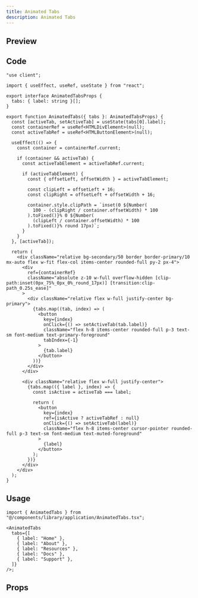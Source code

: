 ```yaml
---
title: Animated Tabs
description: Animated Tabs
---
```



## Preview

<PreviewContainer>
  <AnimatedTabs
    tabs={[
      { label: "Home" },
      { label: "About" },
      { label: "Resources" },
      { label: "Docs" },
      { label: "Support" },
    ]}
  />
</PreviewContainer>

## Code

```tsx title="AnimatedTabs.tsx"
"use client";

import { useEffect, useRef, useState } from "react";

export interface AnimatedTabsProps {
  tabs: { label: string }[];
}

export function AnimatedTabs({ tabs }: AnimatedTabsProps) {
  const [activeTab, setActiveTab] = useState(tabs[0].label);
  const containerRef = useRef<HTMLDivElement>(null);
  const activeTabRef = useRef<HTMLButtonElement>(null);

  useEffect(() => {
    const container = containerRef.current;

    if (container && activeTab) {
      const activeTabElement = activeTabRef.current;

      if (activeTabElement) {
        const { offsetLeft, offsetWidth } = activeTabElement;

        const clipLeft = offsetLeft + 16;
        const clipRight = offsetLeft + offsetWidth + 16;

        container.style.clipPath = `inset(0 ${Number(
          100 - (clipRight / container.offsetWidth) * 100
        ).toFixed()}% 0 ${Number(
          (clipLeft / container.offsetWidth) * 100
        ).toFixed()}% round 17px)`;
      }
    }
  }, [activeTab]);

  return (
    <div className="relative bg-secondary/50 border border-primary/10 mx-auto flex w-fit flex-col items-center rounded-full py-2 px-4">
      <div
        ref={containerRef}
        className="absolute z-10 w-full overflow-hidden [clip-path:inset(0px_75%_0px_0%_round_17px)] [transition:clip-path_0.25s_ease]"
      >
        <div className="relative flex w-full justify-center bg-primary">
          {tabs.map((tab, index) => (
            <button
              key={index}
              onClick={() => setActiveTab(tab.label)}
              className="flex h-8 items-center rounded-full p-3 text-sm font-medium text-primary-foreground"
              tabIndex={-1}
            >
              {tab.label}
            </button>
          ))}
        </div>
      </div>

      <div className="relative flex w-full justify-center">
        {tabs.map(({ label }, index) => {
          const isActive = activeTab === label;

          return (
            <button
              key={index}
              ref={isActive ? activeTabRef : null}
              onClick={() => setActiveTab(label)}
              className="flex h-8 items-center cursor-pointer rounded-full p-3 text-sm font-medium text-muted-foreground"
            >
              {label}
            </button>
          );
        })}
      </div>
    </div>
  );
}
```

## Usage

```tsx title="index.tsx"
import { AnimatedTabs } from "@/components/library/application/AnimatedTabs.tsx";

<AnimatedTabs
  tabs={[
    { label: "Home" },
    { label: "About" },
    { label: "Resources" },
    { label: "Docs" },
    { label: "Support" },
  ]}
/>;
```

## Props

<AutoTypeTable
  path="./components/library/application/AnimatedTabs.tsx"
  name="AnimatedTabsProps"
/>

